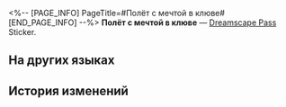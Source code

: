 <%-- [PAGE_INFO]
PageTitle=#Полёт с мечтой в клюве#
[END_PAGE_INFO] --%>
{{Предмет Инфобокс
|id          = 223259
|Изображение = Dreamscape Pass Sticker Полёт с мечтой в клюве.png
|Тип         = Dreamscape Pass Sticker
|Тип2        = Говорящие часы Stickers
|Инвентарь   = 
|Редкость    = 4
|Эффект      = 
|Описание    = Пронумерованные наклейки, используемые для украшения дневника сновидений. Бывают самыми разными.
|Источник1   = [[Найдите место сбора птиц-оригами в Золотом миге]]
}}
{{Описание|Даже мило, до первого приступа трипофобии.}}
'''Полёт с мечтой в клюве''' — [[Dreamscape Pass]] Sticker.

==На других языках==
{{На других языках
|en   = Flying With Your Dream In Your Mouth
|zhs  = 衔着梦想飞行
|zht  = 銜著夢想飛行
|ja   = 夢を咥えて飛ぶ
|ko   = 꿈을 안고 비행
|es   = Volar con tu sueño en la boca
|fr   = Voler le rêve à la bouche
|ru   = Полёт с мечтой в клюве
|th   = โบยบินไปกับความฝัน
|vi   = Bay Theo Giấc Mơ
|de   = Fliegen mit Träumen
|id   = Terbang Dengan Mimpi di Mulutmu
|pt   = Voando Com Seus Sonhos Na Boca
}}

==История изменений==
{{История изменений|3.5}}